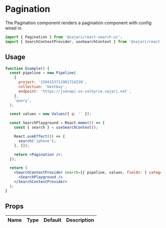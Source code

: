 
<SEO title="Pagination" description="The Pagination component renders a pagination component with config wired in." />

# Pagination

The Pagination component renders a pagination component with config wired in.

```js
import { Pagination } from '@sajari/react-search-ui';
import { SearchContextProvider, useSearchContext } from '@sajari/react-hooks';
```

## Usage

```jsx
function Example() {
  const pipeline = new Pipeline(
    {
      project: '1594153711901724220',
      collection: 'bestbuy',
      endpoint: 'https://jsonapi-us-valkyrie.sajari.net',
    },
    'query',
  );

  const values = new Values({ q: '' });

  const SearchPlayground = React.memo(() => {
    const { search } = useSearchContext();

    React.useEffect(() => {
      search('iphone');
    }, []);

    return <Pagination />;
  });

  return (
    <SearchContextProvider search={{ pipeline, values, fields: { category: 'brand', title: 'name' } }}>
      <SearchPlayground />
    </SearchContextProvider>
  );
}
```

## Props

| Name | Type | Default | Description |
| ---- | ---- | ------- | ----------- |

